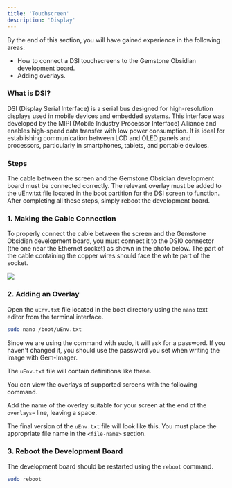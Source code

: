 ```yaml
---
title: 'Touchscreen'
description: 'Display'
---
```



<Tip>
By the end of this section, you will have gained experience in the following areas:

- How to connect a DSI touchscreens to the Gemstone Obsidian development board.
- Adding overlays.
</Tip>

### What is DSI?

DSI (Display Serial Interface) is a serial bus designed for high-resolution displays used in mobile devices and embedded systems.
This interface was developed by the MIPI (Mobile Industry Processor Interface) Alliance and enables high-speed data transfer with low power consumption.
It is ideal for establishing communication between LCD and OLED panels and processors, particularly in smartphones, tablets, and portable devices.

### Steps

<Steps>
  <Step title="Making the Cable Connection">
    The cable between the screen and the Gemstone Obsidian development board must be connected correctly.
  </Step>
  <Step title="Adding an Overlay">
    The relevant overlay must be added to the uEnv.txt file located in the boot partition for the DSI screen to function.
  </Step>
  <Step title="Board Reboot">
    After completing all these steps, simply reboot the development board.
  </Step>
</Steps>

### 1. Making the Cable Connection

To properly connect the cable between the screen and the Gemstone Obsidian development board, you must connect it to the DSI0 connector (the one near the Ethernet socket) as shown in the photo below.
<Tip>
The part of the cable containing the copper wires should face the white part of the socket.
</Tip>

<Frame caption="Connecting the DSI Cable to the Development Board">
  <img className="rounded-lg" noZoom src="/images/o1-board/08-screen.png" />
</Frame>

### 2. Adding an Overlay

Open the `uEnv.txt` file located in the boot directory using the `nano` text editor from the terminal interface.

```bash
sudo nano /boot/uEnv.txt
```
<Tip>
Since we are using the command with sudo, it will ask for a password. If you haven't changed it, you should use the password you set when writing the image with Gem-Imager.
</Tip>

The `uEnv.txt` file will contain definitions like these.

<SnippetUEnv />

You can view the overlays of supported screens with the following command.

<SnippetTouchscreenListOverlays />

Add the name of the overlay suitable for your screen at the end of the `overlays=` line, leaving a space.

The final version of the `uEnv.txt` file will look like this. You must place the appropriate file name in the `<file-name>` section.

<SnippetUEnvEdit />


### 3. Reboot the Development Board

The development board should be restarted using the `reboot` command.

```bash
sudo reboot
```

